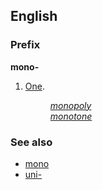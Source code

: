 ==English==
===Prefix===
'''mono-'''

#[[One]].
#:''[[monopoly]]''
#:''[[monotone]]''

===See also===
*[[mono]]
*[[uni-]]